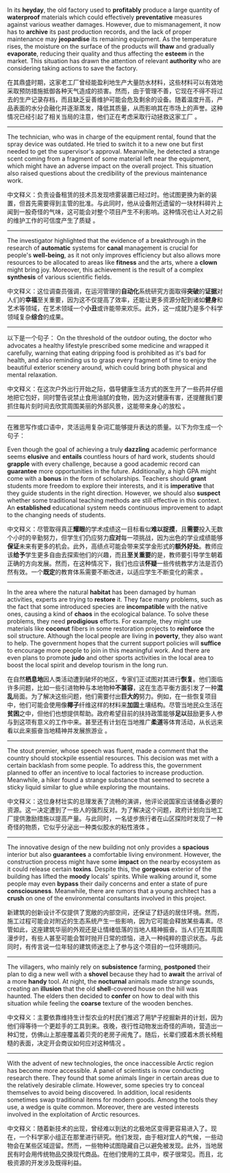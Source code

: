 In its **heyday**, the old factory used to **profitably** produce a large quantity of **waterproof** materials which could effectively **preventative** measures against various weather damages. However, due to mismanagement, it now has to **archive** its past production records, and the lack of proper maintenance may **jeopardise** its remaining equipment. As the temperature rises, the moisture on the surface of the products will **thaw** and gradually **evaporate**, reducing their quality and thus affecting the **esteem** in the market. This situation has drawn the attention of relevant **authority** who are considering taking actions to save the factory. 

在其鼎盛时期，这家老工厂曾经能盈利地生产大量防水材料，这些材料可以有效地采取预防措施抵御各种天气造成的损害。然而，由于管理不善，它现在不得不将过去的生产记录存档，而且缺乏妥善维护可能会危及剩余的设备。随着温度升高，产品表面的水分会融化并逐渐蒸发，降低其质量，从而影响其在市场上的声誉。这种情况已经引起了相关当局的注意，他们正在考虑采取行动拯救这家工厂 。  

___

The technician, who was in charge of the equipment rental, found that the spray device was outdated. He tried to switch it to a new one but first needed to get the supervisor's approval. Meanwhile, he detected a strange scent coming from a fragment of some material left near the equipment, which might have an adverse impact on the overall project. This situation also raised questions about the credibility of the previous maintenance work. 

中文释义：负责设备租赁的技术员发现喷雾装置已经过时。他试图更换为新的装置，但首先需要得到主管的批准。与此同时，他从设备附近遗留的一块材料碎片上闻到一股奇怪的气味，这可能会对整个项目产生不利影响。这种情况也让人对之前的维护工作的可信度产生了质疑 。  

___

The investigator highlighted that the evidence of a breakthrough in the research of **automatic** systems for **canal** management is crucial for people's **well-being**, as it not only improves efficiency but also allows more resources to be allocated to areas like **fitness** and the arts, where a **clown** might bring joy. Moreover, this achievement is the result of a complex **synthesis** of various scientific fields. 

中文释义：这位调查员强调，在运河管理的**自动化**系统研究方面取得**突破**的**证据**对人们的**幸福**至关重要，因为这不仅提高了效率，还能让更多资源分配到诸如**健身**和艺术等领域，在艺术领域一个**小丑**或许能带来欢乐。此外，这一成就乃是多个科学领域复杂**综合**的成果。  

___

以下是一个句子：
On the threshold of the outdoor outing, the doctor who advocates a healthy lifestyle prescribed some medicine and wrapped it carefully, warning that eating dripping food is prohibited as it's bad for health, and also reminding us to grasp every fragment of time to enjoy the beautiful exterior scenery around, which could bring both physical and mental relaxation. 

中文释义：在这次户外出行开始之际，倡导健康生活方式的医生开了一些药并仔细地把它包好，同时警告说禁止食用油腻的食物，因为这对健康有害，还提醒我们要抓住每片刻时间去欣赏周围美丽的外部风景，这能带来身心的放松 。  

___

在雅思写作或口语中，灵活运用复杂词汇能够提升表达的质量。以下为你生成一个句子：

Even though the goal of achieving a truly **dazzling** academic performance seems **elusive** and **entails** countless hours of hard work, students should **grapple** with every challenge, because a good academic record can **guarantee** more opportunities in the future. Additionally, a high GPA might come with a **bonus** in the form of scholarships. Teachers should **grant** students more freedom to explore their interests, and it is **imperative** that they guide students in the right direction. However, we should also **suspect** whether some traditional teaching methods are still effective in this context. An **established** educational system needs continuous improvement to adapt to the changing needs of students. 

中文释义：尽管取得真正**耀眼**的学术成绩这一目标看似**难以捉摸**，且**需要**投入无数个小时的辛勤努力，但学生们仍应努力**应对**每一项挑战，因为出色的学业成绩能够**保证**未来有更多的机会。此外，高绩点可能会带来奖学金形式的**额外好处**。教师应该**给予**学生更多自由去探索他们的兴趣，而且**至关重要**的是，教师要引导学生朝着正确的方向发展。然而，在这种情况下，我们也应该**怀疑**一些传统教学方法是否仍然有效。一个**既定**的教育体系需要不断改进，以适应学生不断变化的需求 。 

___

In the area where the natural **habitat** has been damaged by human activities, experts are trying to **restore** it. They face many problems, such as the fact that some introduced species are **incompatible** with the native ones, causing a kind of **chaos** in the ecological balance. To solve these problems, they need **prodigious** efforts. For example, they might use materials like **coconut** fibers in some restoration projects to **reinforce** the soil structure. Although the local people are living in **poverty**, they also want to help. The government hopes that the current support policies will **suffice** to encourage more people to join in this meaningful work. And there are even plans to promote **judo** and other sports activities in the local area to boost the local spirit and develop tourism in the long run. 

在自然**栖息地**因人类活动遭到破坏的地区，专家们正试图对其进行**恢复**。他们面临许多问题，比如一些引进物种与本地物种**不兼容**，这在生态平衡方面引发了一种**混乱**局面。为了解决这些问题，他们需要付出**巨大的**努力。例如，在一些恢复项目中，他们可能会使用像**椰子**纤维这样的材料来**加固**土壤结构。尽管当地民众生活在**贫困**之中，但他们也想提供帮助。政府希望目前的扶持政策能够**足以**鼓励更多人参与到这项有意义的工作中来。甚至还有计划在当地推广**柔道**等体育活动，从长远来看以此来振奋当地精神并发展旅游业 。  

___

The stout premier, whose speech was fluent, made a comment that the country should stockpile essential resources. This decision was met with a certain backlash from some people. To address this, the government planned to offer an incentive to local factories to increase production. Meanwhile, a hiker found a strange substance that seemed to secrete a sticky liquid similar to glue while exploring the mountains. 

中文释义：这位身材壮实的总理发表了流畅的演讲，他评论说国家应该储备必要的资源。这一决定遭到了一些人的强烈反对。为了解决这个问题，政府计划向当地工厂提供激励措施以提高产量。与此同时，一名徒步旅行者在山区探险时发现了一种奇怪的物质，它似乎分泌出一种类似胶水的粘性液体 。 

___

The innovative design of the new building not only provides a **spacious** interior but also **guarantees** a comfortable living environment. However, the construction process might have some **impact** on the nearby ecosystem as it could release certain **toxins**. Despite this, the **gorgeous** exterior of the building has lifted the **moody** locals' spirits. While walking around it, some people may even **bypass** their daily concerns and enter a state of pure **consciousness**. Meanwhile, there are rumors that a young architect has a **crush** on one of the environmental consultants involved in this project. 

新建筑的创新设计不仅提供了宽敞的内部空间，还保证了舒适的居住环境。然而，施工过程可能会对附近的生态系统产生一些影响，因为它可能会释放某些毒素。尽管如此，这座建筑华丽的外观还是让情绪低落的当地人精神振奋。当人们在其周围漫步时，有些人甚至可能会暂时抛开日常的烦恼，进入一种纯粹的意识状态。与此同时，有传言说一位年轻的建筑师迷恋上了参与这个项目的一位环境顾问。 

___

The villagers, who mainly rely on **subsistence** farming, **postponed** their plan to dig a new well with a **shovel** because they had to **await** the arrival of a more **handy** tool. At night, the **nocturnal** animals made strange sounds, creating an **illusion** that the old **shell**-covered house on the hill was haunted. The elders then decided to **confer** on how to deal with this situation while feeling the **coarse** texture of the wooden benches. 

中文释义：主要依靠维持生计型农业的村民们推迟了用铲子挖掘新井的计划，因为他们得等待一个更趁手的工具到来。夜晚，夜行性动物发出奇怪的声响，营造出一种幻觉，仿佛山上那座覆盖着贝壳的老房子闹鬼了。随后，长辈们摸着木质长椅粗糙的表面，决定开会商议如何应对这种情况 。 

___

With the advent of new technologies, the once inaccessible Arctic region has become more accessible. A panel of scientists is now conducting research there. They found that some animals linger in certain areas due to the relatively desirable climate. However, some species try to conceal themselves to avoid being discovered. In addition, local residents sometimes swap traditional items for modern goods. Among the tools they use, a wedge is quite common. Moreover, there are vested interests involved in the exploitation of Arctic resources. 

中文释义：随着新技术的出现，曾经难以到达的北极地区变得更容易进入了。现在，一个科学家小组正在那里进行研究。他们发现，由于相对宜人的气候，一些动物会在某些区域逗留。然而，一些物种试图隐藏自己以避免被发现。此外，当地居民有时会用传统物品交换现代商品。在他们使用的工具中，楔子很常见。而且，北极资源的开发涉及既得利益。  